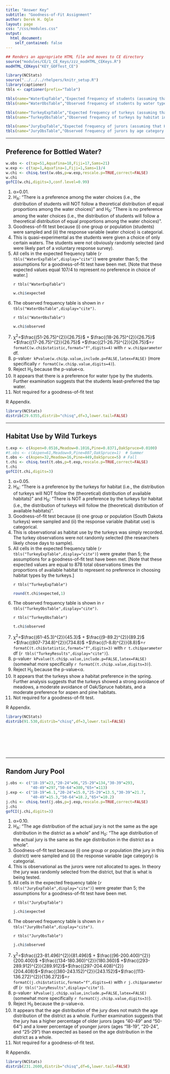 ```yaml
---
title: "Answer Key"
subtitle: "Goodness-of-Fit Assignment"
author: Derek H. Ogle
layout: page
css: "/css/modules.css"
output:
  html_document:
    self_contained: false
---
```


```r
## Renders an appropriate HTML file and moves to CE directory
source("modules/CE/1_CE_Keys/zzz_modHTML_CEKeys.R")
modHTML_CEKeys("KEY_GOFTest_CE")
```

```r
library(NCStats)
source("../../../rhelpers/knitr_setup.R")
library(captioner)
tbls <- captioner(prefix="Table")

tbls(name="WaterExpTable","Expected frequency of students (assuming that Ho is true) by water type choice.")
tbls(name="WaterObsTable","Observed frequency of students by water type choice.")

tbls(name="TurkeyExpTable","Expected frequency of turkeys (assuming that Ho is true) by habitat in the spring.")
tbls(name="TurkeyObsTable","Observed frequency of turkeys by habitat in the spring.")

tbls(name="JuryExpTable","Expected frequency of jurors (assuming that Ho is true) by age category.")
tbls(name="JuryObsTable","Observed frequency of jurors by age category.")
```

----

## Preference for Bottled Water?

```r
w.obs <- c(tap=51,Aquafina=18,Fiji=17,Sams=21)
w.exp <- c(tap=1,Aquafina=1,Fiji=1,Sams=1)/4
w.chi <- chisq.test(w.obs,p=w.exp,rescale.p=TRUE,correct=FALSE)
w.chi
gofCI(w.chi,digits=3,conf.level=0.99)
```

<ol>
<li>&alpha;=0.01.</li>
<li>H<sub>A</sub>: "There is a preference among the water choices (i.e., the distribution of students will NOT follow a theoretical distribution of equal proportions among the water choices)" and H<sub>0</sub>: "There is no preference among the water choices (i.e., the distribution of students will follow a theoretical distribution of equal proportions among the water choices)".</li>
<li>Goodness-of-fit test because (i) one group or population (students) were sampled and (ii) the response variable (water choice) is categorial.</li>
<li>This is quasi-experimental as the students were given a choice of only certain waters. The students were not obviously randomly selected (and were likely part of a voluntary response survey).</li>
<li>All cells in the expected frequency table (`r tbls("WaterExpTable",display="cite")`) were greater than 5; the assumptions for a goodness-of-fit test have been met. [Note that these expected values equal 107/4 to represent no preference in choice of water.]</li>

`r tbls("WaterExpTable")`

```r
w.chi$expected
```

<li>The observed frequency table is shown in `r tbls("WaterObsTable",display="cite")`.</li>

`r tbls("WaterObsTable")`

```r
w.chi$observed
```

<li>&chi;<sup>2</sup>=$\frac{(51-26.75)^{2}}{26.75}$ + $\frac{(18-26.75)^{2}}{26.75}$ +$\frac{(17-26.75)^{2}}{26.75}$ +$\frac{(21-26.75)^{2}}{26.75}$=`r formatC(w.chi$statistic,format="f",digits=4)` with `r w.chi$parameter` df.</li>
<li>p-value`r kPvalue(w.chi$p.value,include.p=FALSE,latex=FALSE)` (more specifically `r formatC(w.chi$p.value,digits=4)`).</li>
<li>Reject H<sub>0</sub> because the p-value&lt;&alpha;.</li>
<li>It appears that there is a preference for water type by the students. Further examination suggests that the students least-preferred the tap water.</li>
<li>Not required for a goodness-of-fit test</li>
</ol>

R Appendix.
```r
library(NCStats)
distrib(29.6355,distrib="chisq",df=3,lower.tail=FALSE)
```

----

## Habitat Use by Wild Turkeys

```r
t.exp <- c(Aspen=0.0516,Meadow=0.1016,Pine=0.8371,OakSpruce=0.0100)
#t.obs <- c(Aspen=61,Meadow=9,Pine=807,OakSpruce=1)  # Summer
t.obs <- c(Aspen=32,Meadow=16,Pine=449,OakSpruce=5) # Fall
t.chi <- chisq.test(t.obs,p=t.exp,rescale.p=TRUE,correct=FALSE)
t.chi
gofCI(t.chi,digits=3)
```

<ol>
<li>&alpha;=0.05.</li>
<li>H<sub>A</sub>: "There is a preference by the turkeys for habitat (i.e., the distribution of turkeys will NOT follow the (theoretical) distribution of available habitats)" and H<sub>0</sub>: "There is NOT a preference by the turkeys for habitat (i.e., the distribution of turkeys will follow the (theoretical) distribution of available habitats)".</li>
<li>Goodness-of-fit test because (i) one group or population (South Dakota turkeys) were sampled and (ii) the response variable (habitat use) is categorical.</li>
<li>This is observational as habitat use by the turkeys was simply recorded. The turkey observations were not randomly selected (the researchers likely chose days to sample).</li>
<li>All cells in the expected frequency table (`r tbls("TurkeyExpTable",display="cite")`) were greater than 5; the assumptions for a goodness-of-fit test have been met. [Note that these expected values are equal to 878 total observations times the proportions of available habitat to represent no preference in choosing habitat types by the turkeys.]</li>

`r tbls("TurkeyExpTable")`

```r
round(t.chi$expected,1)
```

<li>The observed frequency table is shown in `r tbls("TurkeyObsTable",display="cite")`.</li>

`r tbls("TurkeyObsTable")`

```r
t.chi$observed
```

<li>&chi;<sup>2</sup>=$\frac{(61-45.3)^{2}}{45.3}$ + $\frac{(9-89.2)^{2}}{89.2}$ +$\frac{(807-734.8)^{2}}{734.8}$ +$\frac{(1-8.8)^{2}}{8.8}$=`r formatC(t.chi$statistic,format="f",digits=3)` with `r t.chi$parameter` df (`r tbls("TurkeyResults",display="cite")`).</li>
<li>p-value`r kPvalue(t.chi$p.value,include.p=FALSE,latex=FALSE)` (somewhat more specifically `r formatC(t.chi$p.value,digits=3)`).</li>
<li>Reject H<sub>0</sub> because the p-value&lt;&alpha;.</li>
<li>It appears that the turkeys show a habitat preference in the spring. Further analysis suggests that the turkeys showed a strong avoidance of meadows, a moderate avoidance of Oak/Spruce habitats, and a moderate preference for aspen and pine habitats.</li>
<li>Not required for a goodness-of-fit test.</li>
</ol>

R Appendix.
```r
library(NCStats)
distrib(91.530,distrib="chisq",df=3,lower.tail=FALSE)
```

<br>

<br>

<br>

----

## Random Jury Pool

```r
j.obs <- c("18-19"=23,"20-24"=96,"25-29"=134,"30-39"=293,
           "40-49"=297,"50-64"=380,"65+"=113)
j.exp <- c("18-19"=6.1,"20-24"=15.0,"25-29"=13.5,"30-39"=21.7,
           "40-49"=15.3,"50-64"=18.2,"65+"=10.2)
j.chi <- chisq.test(j.obs,p=j.exp,rescale.p=TRUE,correct=FALSE)
j.chi
gofCI(j.chi,digits=3)
```

<ol>
<li>&alpha;=0.10.</li>
<li>H<sub>A</sub>: "The age distribution of the actual jury is not the same as the age distribution in the district as a whole" and H<sub>0</sub>: "The age distribution of the actual jury is the same as the age distribution in the district as a whole".</li>
<li>Goodness-of-fit test because (i) one group or population (the jury in this district) were sampled and (ii) the response variable (age category) is categorial.</li>
<li>This is observational as the jurors were not allocated to ages. In theory the jury was randomly selected from the district, but that is what is being tested.</li>
<li>All cells in the expected frequency table (`r tbls("JuryExpTable",display="cite")`) were greater than 5; the assumptions for a goodness-of-fit test have been met.</li>

`r tbls("JuryExpTable")`

```r
j.chi$expected
```

<li>The observed frequency table is shown in `r tbls("JuryObsTable",display="cite")`.</li>

`r tbls("JuryObsTable")`

```r
j.chi$observed
```

<li>&chi;<sup>2</sup>=$\frac{(23-81.496)^{2}}{81.496}$ + $\frac{(96-200.400)^{2}}{200.400}$ +$\frac{(134-180.360)^{2}}{180.360}$ +$\frac{(293-289.912)^{2}}{289.912}$+$\frac{(297-204.408)^{2}}{204.408}$+$\frac{(380-243.152)^{2}}{243.152}$+$\frac{(113-136.272)^{2}}{136.272}$=`r formatC(j.chi$statistic,format="f",digits=4)` with `r j.chi$parameter` df (`r tbls("JuryResults",display="cite")`).</li>
<li>p-value`r kPvalue(j.chi$p.value,include.p=FALSE,latex=FALSE)` (somewhat more specifically `r formatC(j.chi$p.value,digits=3)`).</li>
<li>Reject H<sub>0</sub> because the p-value&lt;&alpha;.</li>
<li>It appears that the age distribution of the jury does not match the age distribution of the district as a whole. Further examination suggests that the jury has a higher percentage of older jurors (ages "40-49" and "50-64") and a lower percentage of younger jurors (ages "18-19", "20-24", and "25-29") than expected as based on the age distribution in the district as a whole.</li>
<li>Not required for a goodness-of-fit test.</li>
</ol>

R Appendix.
```r
library(NCStats)
distrib(231.2600,distrib="chisq",df=6,lower.tail=FALSE)
```
